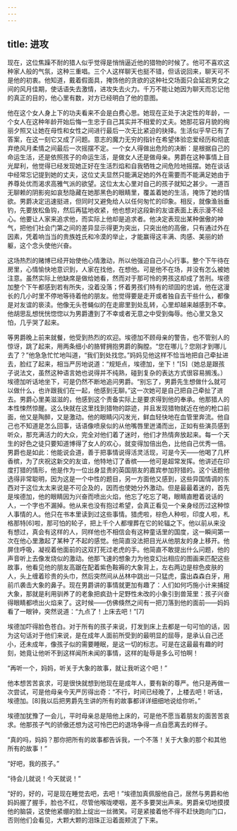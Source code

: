 ```yaml
---
---
---
```

title: 进攻
---




现在，这位焦躁不耐的猎人似乎觉得是悄悄逼近他的猎物的时候了。他可不喜欢这种家人般的气氛，这种三重唱。三个人这样聊天也挺不错，但话说回来，聊天可不是他的初衷。他知道，戴着假面具，掩饰他的贪欲的这种社交场面只会延宕男女之间的风月佳期，使话语失去激情，进攻失去火力。千万不能让她因为聊天而忘记他的真正的目的，他心里有数，对方已经明白了他的意图。

他在这个女人身上下的功夫看来不会是白费心思。她现在正处于决定性的年龄，一个女人在这种年龄开始后悔一生忠于自己其实并不相爱的丈夫。她那花容月貌的绚丽夕照又让她在母性和女性之间进行最后一次无比紧迫的抉择。生活似乎早已有了答案，在这一刻它又成了问题。意志的魔力无穷的指针在希望体验恋爱经历和彻底弃绝风月柔情之间最后一次摇摆不定。一个女人得做出危险的决断：是根据自己的命运生活，还是依照孩子的命运生活，是做女人还是做母亲。男爵在这种事情上目光犀利，他觉得已经发现她正好在生活烈焰和自我牺牲之间危险地摇摆。她在谈话中经常忘记提到她的丈夫，这位丈夫显然只能满足她的外在需要而不能满足她由于养尊处优而渴求高雅气派的欲望。这位太太心里对自己的孩子就知之甚少。一道百无聊赖的阴影宛如哀愁隐藏在她那黑色的眼睛里，覆盖着她的生活，掩饰了她的情欲。男爵决定迅速挺进，但同时又避免给人以任何匆忙的印象。相反，就像渔翁垂钓，先要放松鱼钩，然后再猛地收紧，他也想对这段新的友谊表面上表示漫不经心。他要让人家来追求他，而实际上他却是追求者。他决定表现出某种倨傲的神气，把他们社会门第之间的差异显示得更为突出，只突出他的高傲，只有通过外在因素，凭着响当当的贵族姓氏和冷漠的举止，才能赢得这丰满、肉感、美丽的娇躯，这个念头使他兴奋。

这场热烈的赌博已经开始使他心情激动，所以他强迫自己小心行事。整个下午待在房里，心情愉快地意识到，人家在找他，在想他。可是他不在场，并没有怎么被她注意。虽然实际上他缺席是做给她看，然而对于那可怜的男孩这却成了苦刑。埃德加整个下午都感到若有所失，没着没落；怀着男孩们特有的顽固的忠诚，他在这漫长的几小时里不停地等待着他的朋友。他觉得要是走开或者独自去干些什么，都像是对友谊的亵渎。他像无头苍蝇似的在走廊里到处乱转，心里却越来越感到不幸。他胡思乱想恍恍惚惚以为男爵遭到了不幸或者无意之中受到侮辱。他心里又急又怕，几乎哭了起来。

等男爵晚上前来就餐，他受到热烈的欢迎。埃德加不顾母亲的警告，也不管别人的惊讶，跳了起来，用两条细小的胳臂拥抱男爵的胸膛。“您在哪儿？您刚才到哪儿去了？”他急急忙忙地叫道，“我们到处找您。”妈妈见他这样不恰当地把自己牵扯进去，脸红了起来，相当严厉地说道：“规矩点，埃德加，坐下！”[5]（她总是跟孩子说法文，虽然这种语言她也说得并不纯熟，碰到复杂的表达方式很容易搁浅。）埃德加听话地坐下，可是仍然不断地追问男爵。“别忘了，男爵先生想做什么就可以做什么，也许跟我们在一起，他感到无聊。”这一次她可是自己把自己牵扯了进去。男爵心里美滋滋的，他感到这个责备实际上是要求得到他的奉承。他那猎人的本性悚然惊醒。这么快就在这里找到猎物的踪迹，并且发现猎物就近在他的枪口前面，他又是陶醉，又是激动。他的眼睛闪闪发光，鲜血轻快地在血管里奔流。他自己也不知道是怎么回事，话语像喷泉似的从他嘴唇里迸涌而出，正如有些演员感到听众，那充满活力的大众，完全对他们着了迷时，他们才热情奔放起来。每一个天生的好色之徒只要知道博得了女人的欢心，就变得加倍出色，比他自己优秀一倍。男爵也是如此：他能说会道，善于把事情说得活灵活现，可是今天——他喝了几杯香槟，为了庆祝这新交的友谊，他特地订了香槟——他可是超常发挥。他讲述在印度打猎的情形，他是作为一位出身显贵的英国朋友的嘉宾参加狩猎的。这个话题他选得非常聪明，因为这是一个中性的题目，另一方面他又感到，这些异国情调的东西对于这位太太来说是不可企及的，因而也使她分外激动。但是最最着迷的，首先是埃德加，他的眼睛因为兴奋而喷出火焰，他忘了吃忘了喝，眼睛直瞪着说话的人，一个字也不漏掉。他从来也没有抱过希望，会真正看见一个亲身经历过这种惊人事情的人。他只在书本里读到过这些事情。猎虎啦，棕色人种啦，印度人啦，札格那特[6]啦，那可怕的轮子，把上千个人都埋葬在它的轮辐之下。他以前从来没有想过，真会有这样的人，同样他也不相信会有这种童话里的国度，这一瞬间第一次在他心里激起了某种了不起的感觉。他简直没法把目光从他朋友的身上移开。他屏住呼吸，凝视着他面前的这双打死过老虎的手。他简直不敢提出什么问题，他的声音听上去像发烧似的激动。他那飞速的想象力为他变幻出相应的图画来匹配这些故事，他看见他的朋友高踞在配着紫色鞍褥的大象背上，左右两边是棕色皮肤的人，头上缠着珍贵的头巾，然后突然间从丛林中跳出一只猛虎，露出森森白牙，用前爪袭击大象的鼻子。现在男爵讲的事情就更加有趣了：人们如何巧施小计来捕捉大象，那就是利用驯养了的老象把疯劲十足野性未改的小象引到兽笼里：孩子兴奋得眼睛都喷出火焰来了。这时候——仿佛倏然之间有一把刀落到他的面前——妈妈看了一眼钟，突然说道：“九点了！上床去吧！”[7]

埃德加吓得脸色苍白。对于所有的孩子来说，打发到床上去都是一句可怕的话，因为这句话对于他们来说，是在成年人面前所受到的最明显的屈辱，是承认自己还小，还未成年，像孩子似的需要睡眠，是这一切的标志。可是在这最最有趣的时刻，她竟让他听不到这样闻所未闻的事情，这样的耻辱是多么可怕啊！

“再听一个，妈妈，听关于大象的故事，就让我听这个吧！”

他本想苦苦哀求，可是很快就想到他现在是成年人，要有新的尊严。他只是再做一次尝试，可是他母亲今天严厉得出奇：“不行，时间已经晚了，上楼去吧！听话，埃德加。[8]我以后把男爵先生讲的所有的故事都详详细细地说给你听。”

埃德加犹豫了一会儿，平时母亲总是陪他上床的，可是他不愿当着朋友的面苦苦哀求。他那孩子气的骄傲还想为这可怜巴巴的退场争得一点自愿离去的样子。

“真的吗，妈妈？那你把所有的故事都告诉我，一个不落！关于大象的那个和其他所有的故事！”

“好吧，我的孩子。”

“待会儿就说！今天就说！”

“好的，好的，可是现在睡觉去吧，去吧！”埃德加真佩服他自己，居然与男爵和他妈妈握了握手，脸也不红，尽管他喉咙哽咽，差不多要哭出声来。男爵亲切地摸摸他的脑袋，这使他紧绷的脸上绽出一丝微笑。可是紧接着他不得不赶快跑向门口，否则他们会看见，大颗大颗的泪珠正沿着面颊流了下来。
